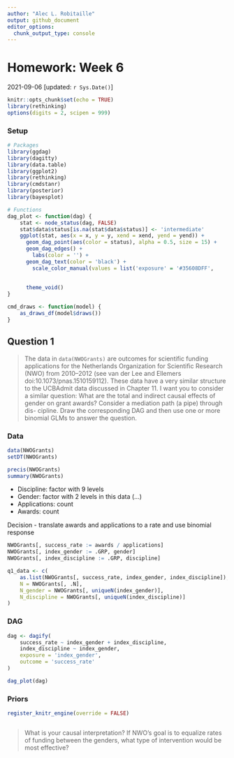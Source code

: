 ```yaml
---
author: "Alec L. Robitaille"
output: github_document
editor_options: 
  chunk_output_type: console
---
```


# Homework: Week 6
2021-09-06 [updated: `r Sys.Date()`]

```r
knitr::opts_chunk$set(echo = TRUE)
library(rethinking)
options(digits = 2, scipen = 999)
```

### Setup

```r
# Packages
library(ggdag)
library(dagitty)
library(data.table)
library(ggplot2)
library(rethinking)
library(cmdstanr)
library(posterior)
library(bayesplot)

# Functions
dag_plot <- function(dag) {
	stat <- node_status(dag, FALSE)
	stat$data$status[is.na(stat$data$status)] <- 'intermediate'
	ggplot(stat, aes(x = x, y = y, xend = xend, yend = yend)) +
	  geom_dag_point(aes(color = status), alpha = 0.5, size = 15) +
	  geom_dag_edges() +
		labs(color = '') + 
	  geom_dag_text(color = 'black') +
		scale_color_manual(values = list('exposure' = '#35608DFF',
																		 'outcome' = '#22A884FF',
																		 'intermediate' = 'grey50')) + 
	  theme_void()
}

cmd_draws <- function(model) {
	as_draws_df(model$draws())
}
```

## Question 1

> The data in `data(NWOGrants)` are outcomes for scientific funding applications
for the Netherlands Organization for Scientific Research (NWO) from 2010–2012
(see van der Lee and Ellemers doi:10.1073/pnas.1510159112). These data have a
very similar structure to the UCBAdmit data discussed in Chapter 11. I want you
to consider a similar question: What are the total and indirect causal effects
of gender on grant awards? Consider a mediation path (a pipe) through dis-
cipline. Draw the corresponding DAG and then use one or more binomial GLMs to
answer the question.


### Data

```r
data(NWOGrants)
setDT(NWOGrants)

precis(NWOGrants)
summary(NWOGrants)
```

* Discipline: factor with 9 levels
* Gender: factor with 2 levels in this data (...)
* Applications: count
* Awards: count

Decision - translate awards and applications to a rate and use binomial response

```r
NWOGrants[, success_rate := awards / applications]
NWOGrants[, index_gender := .GRP, gender]
NWOGrants[, index_discipline := .GRP, discipline]

q1_data <- c(
	as.list(NWOGrants[, success_rate, index_gender, index_discipline]),
	N = NWOGrants[, .N],
	N_gender = NWOGrants[, uniqueN(index_gender)],
	N_discipline = NWOGrants[, uniqueN(index_discipline)]
)
```

### DAG
```r
dag <- dagify(
	success_rate ~ index_gender + index_discipline,
	index_discipline ~ index_gender,
	exposure = 'index_gender',
	outcome = 'success_rate'
)

dag_plot(dag)
```

### Priors


```r
register_knitr_engine(override = FALSE)
```

```cmdstan
```


> What is your causal interpretation? If NWO’s goal is to equalize rates of
funding between the genders, what type of intervention would be most effective?


